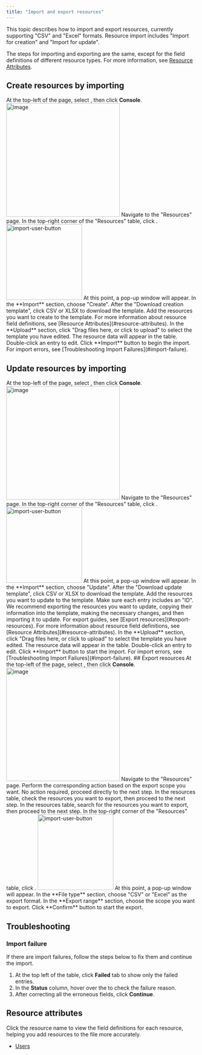```yaml
---
title: "Import and export resources"
---
```


This topic describes how to import and export resources, currently supporting "CSV" and "Excel" formats.
Resource import includes "Import for creation" and "Import for update".

The steps for importing and exporting are the same, except for the field definitions of different resource types.
For more information, see [Resource Attributes](#resource-attributes).

## Create resources by importing

<Steps>

<Step>
At the top-left of the page, select <Icon icon="arrow-left-right" />, then click <b>Console</b>.

<Frame>
<img src="/images/docs/navs/nav-console.png" alt="image" width="300"/>
</Frame>
</Step>

<Step>
Navigate to the "Resources" page.
</Step>

<Step>
In the top-right corner of the "Resources" table, click <Icon icon="upload" />.
<Frame>
<img src="/images/docs/navs/nav-import.png" alt="import-user-button" width="200" />
</Frame>
</Step>

<Step>
At this point, a pop-up window will appear.
</Step>

<Step>
In the **Import** section, choose "Create".
</Step>

<Step>
After the "Download creation template", click <span className='text-blue-500'>CSV</span> or <span className='text-blue-500'>XLSX</span> to download the template.
</Step>

<Step>
Add the resources you want to create to the template.
<Note>
For more information about resource field definitions, see [Resource Attributes](#resource-attributes).
</Note>
</Step>

<Step>
In the **Upload** section, click "Drag files here, or click to upload" to select the template you have edited.
</Step>

<Step>
The resource data will appear in the table. Double-click an entry to edit.
</Step>

<Step>
Click **Import** button to begin the import.
<Warning>
For import errors, see [Troubleshooting Import Failures](#import-failure).
</Warning>
</Step>

</Steps>

## Update resources by importing

<Steps>

<Step>
At the top-left of the page, select <Icon icon="arrow-left-right" />, then click <b>Console</b>.

<Frame>
<img src="/images/docs/navs/nav-console.png" alt="image" width="300"/>
</Frame>
</Step>

<Step>
Navigate to the "Resources" page.
</Step>

<Step>
In the top-right corner of the "Resources" table, click <Icon icon="upload" />.
<Frame>
<img src="/images/docs/navs/nav-import.png" alt="import-user-button" width="200" />
</Frame>
</Step>

<Step>
At this point, a pop-up window will appear.
</Step>

<Step>
In the **Import** section, choose "Update".
</Step>

<Step>
After the "Download update template", click <span className='text-blue-500'>CSV</span> or <span className='text-blue-500'>XLSX</span> to download the template.
</Step>

<Step>
Add the resources you want to update to the template. Make sure each entry includes an "ID".
<Note>
We recommend exporting the resources you want to update, copying their information into the template, making the necessary changes, and then importing it to update.
For export guides, see [Export resources](#export-resources).
</Note>
<Note>
For more information about resource field definitions, see [Resource Attributes](#resource-attributes).
</Note>
</Step>

<Step>
In the **Upload** section, click "Drag files here, or click to upload" to select the template you have edited.
</Step>

<Step>
The resource data will appear in the table. Double-click an entry to edit.
</Step>

<Step>
Click **Import** button to start the import.
<Warning>
For import errors, see [Troubleshooting Import Failures](#import-failure).
</Warning>
</Step>

</Steps>
## Export resources

<Steps>

<Step>
At the top-left of the page, select <Icon icon="arrow-left-right" />, then click <b>Console</b>.

<Frame>
<img src="/images/docs/navs/nav-console.png" alt="image" width="300"/>
</Frame>
</Step>

<Step>
Navigate to the "Resources" page.
</Step>

<Step>
Perform the corresponding action based on the export scope you want.
  <Tabs>
    <Tab title="exportAll">
      No action required, proceed directly to the next step.
    </Tab>
    <Tab title="exportSelected">
     In the resources table, check the resources you want to export, then proceed to the next step.
    </Tab>
    <Tab title="exportFiltered">
     In the resources table, search for the resources you want to export, then proceed to the next step.
    </Tab>
  </Tabs>
</Step>

<Step>
In the top-right corner of the "Resources" table, click <Icon icon="download" />.
<Frame>
<img src="/images/docs/navs/nav-download.png" alt="import-user-button" width="200" />
</Frame>
</Step>

<Step>
At this point, a pop-up window will appear.
</Step>

<Step>
In the **File type** section, choose "CSV" or "Excel" as the export format.
</Step>

<Step>
In the **Export range** section, choose the scope you want to export.
</Step>

<Step>
Click **Confirm** button to start the export.
</Step>

</Steps>

## Troubleshooting

### Import failure
If there are import failures, follow the steps below to fix them and continue the import.

1. At the top left of the table, click **Failed** tab to show only the failed entries.
2. In the **Status** column, hover over the <Icon icon="x" color="#ef4444"/> to check the failure reason.
3. After correcting all the erroneous fields, click **Continue**.

## Resource attributes

Click the resource name to view the field definitions for each resource, helping you add resources to the file more accurately.

* [Users](/docs/import-export/users)